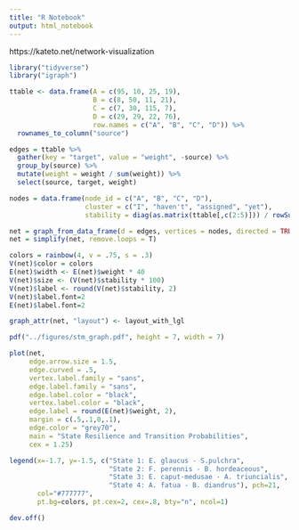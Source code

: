```yaml
---
title: "R Notebook"
output: html_notebook
---
```


https://kateto.net/network-visualization

```r
library("tidyverse")
library("igraph")

ttable <- data.frame(A = c(95, 10, 25, 19),
                     B = c(8, 50, 11, 21),
                     C = c(7, 30, 115, 7),
                     D = c(29, 29, 22, 76),
                     row.names = c("A", "B", "C", "D")) %>%
  rownames_to_column("source")

edges = ttable %>% 
  gather(key = "target", value = "weight", -source) %>%
  group_by(source) %>%
  mutate(weight = weight / sum(weight)) %>%
  select(source, target, weight)

nodes = data.frame(node_id = c("A", "B", "C", "D"),
                   cluster = c("I", "haven't", "assigned", "yet"),
                   stability = diag(as.matrix(ttable[,c(2:5)])) / rowSums(as.matrix(ttable[,c(2:5)])))

net = graph_from_data_frame(d = edges, vertices = nodes, directed = TRUE)
net = simplify(net, remove.loops = T)

colors = rainbow(4, v = .75, s = .3)
V(net)$color = colors
E(net)$width <- E(net)$weight * 40
V(net)$size <- (V(net)$stability * 100)
V(net)$label <- round(V(net)$stability, 2)
V(net)$label.font=2
E(net)$label.font=2

graph_attr(net, "layout") <- layout_with_lgl

pdf("../figures/stm_graph.pdf", height = 7, width = 7)

plot(net, 
     edge.arrow.size = 1.5,
     edge.curved = .5,
     vertex.label.family = "sans",
     edge.label.family = "sans",
     edge.label.color = "black",
     vertex.label.color = "black",
     edge.label = round(E(net)$weight, 2),
     margin = c(.5,.1,0,.1),
     edge.color = "grey70",
     main = "State Resilience and Transition Probabilities",
     cex = 1.25)

legend(x=-1.7, y=-1.5, c("State 1: E. glaucus - S.pulchra", 
                         "State 2: F. perennis - B. hordeaceous", 
                         "State 3: E. caput-medusae - A. triuncialis", 
                         "State 4: A. fatua - B. diandrus"), pch=21,
       col="#777777", 
       pt.bg=colors, pt.cex=2, cex=.8, bty="n", ncol=1)

dev.off()
```

